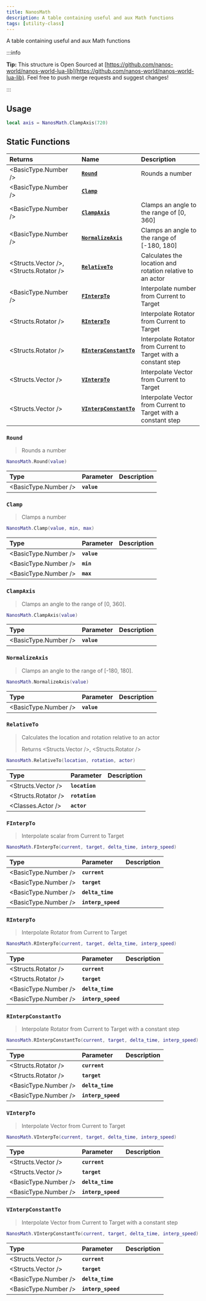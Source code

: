 ```yaml
---
title: NanosMath
description: A table containing useful and aux Math functions
tags: [utility-class]
---
```



A table containing useful and aux Math functions


:::info

**Tip:** This structure is Open Sourced at [https://github.com/nanos-world/nanos-world-lua-lib](https://github.com/nanos-world/nanos-world-lua-lib). Feel free to push merge requests and suggest changes!

:::


## Usage

```lua
local axis = NanosMath.ClampAxis(720)
```


## Static Functions

| Returns | Name | Description |
| :--- | :--- | :--- |
| <BasicType.Number /> | [**`Round`**](nanosmath#round) | Rounds a number |
| <BasicType.Number /> | [**`Clamp`**](nanosmath#clamp) |  |
| <BasicType.Number /> | [**`ClampAxis`**](nanosmath#clampaxis) | Clamps an angle to the range of \[0, 360\] |
| <BasicType.Number /> | [**`NormalizeAxis`**](nanosmath#normalizeaxis) | Clamps an angle to the range of \[-180, 180\] |
| <Structs.Vector />, <Structs.Rotator /> | [**`RelativeTo`**](nanosmath#relativeto) | Calculates the location and rotation relative to an actor |
| <BasicType.Number /> | [**`FInterpTo`**](nanosmath#finterpto) | Interpolate number from Current to Target |
| <Structs.Rotator /> | [**`RInterpTo`**](nanosmath#rinterpto) | Interpolate Rotator from Current to Target |
| <Structs.Rotator /> | [**`RInterpConstantTo`**](nanosmath#rinterpconstantto) | Interpolate Rotator from Current to Target with a constant step |
| <Structs.Vector /> | [**`VInterpTo`**](nanosmath#vinterpto) | Interpolate Vector from Current to Target |
| <Structs.Vector /> | [**`VInterpConstantTo`**](nanosmath#vinterpconstantto) | Interpolate Vector from Current to Target with a constant step |


### `Round`

> Rounds a number

```lua
NanosMath.Round(value)
```

| Type | Parameter | Description |
| :--- | :--- | :--- |
| <BasicType.Number /> | **`value`** |  |


### `Clamp`

> Clamps a number

```lua
NanosMath.Clamp(value, min, max)
```

| Type | Parameter | Description |
| :--- | :--- | :--- |
| <BasicType.Number /> | **`value`** |  |
| <BasicType.Number /> | **`min`** |  |
| <BasicType.Number /> | **`max`** |  |


### `ClampAxis`

> Clamps an angle to the range of \[0, 360\].

```lua
NanosMath.ClampAxis(value)
```

| Type | Parameter | Description |
| :--- | :--- | :--- |
| <BasicType.Number /> | **`value`** |  |


### `NormalizeAxis`

> Clamps an angle to the range of \[-180, 180\].

```lua
NanosMath.NormalizeAxis(value)
```

| Type | Parameter | Description |
| :--- | :--- | :--- |
| <BasicType.Number /> | **`value`** |  |


### `RelativeTo`

> Calculates the location and rotation relative to an actor
> 
> Returns <Structs.Vector />, <Structs.Rotator />

```lua
NanosMath.RelativeTo(location, rotation, actor)
```

| Type | Parameter | Description |
| :--- | :--- | :--- |
| <Structs.Vector /> | **`location`** |  |
| <Structs.Rotator /> | **`rotation`** |  |
| <Classes.Actor /> | **`actor`** |  |


### `FInterpTo`

> Interpolate scalar from Current to Target

```lua
NanosMath.FInterpTo(current, target, delta_time, interp_speed)
```

| Type | Parameter | Description |
| :--- | :--- | :--- |
| <BasicType.Number /> | **`current`** |  |
| <BasicType.Number /> | **`target`** |  |
| <BasicType.Number /> | **`delta_time`** |  |
| <BasicType.Number /> | **`interp_speed`** |  |


### `RInterpTo`

> Interpolate Rotator from Current to Target

```lua
NanosMath.RInterpTo(current, target, delta_time, interp_speed)
```

| Type | Parameter | Description |
| :--- | :--- | :--- |
| <Structs.Rotator /> | **`current`** |  |
| <Structs.Rotator /> | **`target`** |  |
| <BasicType.Number /> | **`delta_time`** |  |
| <BasicType.Number /> | **`interp_speed`** |  |


### `RInterpConstantTo`

> Interpolate Rotator from Current to Target with a constant step

```lua
NanosMath.RInterpConstantTo(current, target, delta_time, interp_speed)
```

| Type | Parameter | Description |
| :--- | :--- | :--- |
| <Structs.Rotator /> | **`current`** |  |
| <Structs.Rotator /> | **`target`** |  |
| <BasicType.Number /> | **`delta_time`** |  |
| <BasicType.Number /> | **`interp_speed`** |  |


### `VInterpTo`

> Interpolate Vector from Current to Target

```lua
NanosMath.VInterpTo(current, target, delta_time, interp_speed)
```

| Type | Parameter | Description |
| :--- | :--- | :--- |
| <Structs.Vector /> | **`current`** |  |
| <Structs.Vector /> | **`target`** |  |
| <BasicType.Number /> | **`delta_time`** |  |
| <BasicType.Number /> | **`interp_speed`** |  |


### `VInterpConstantTo`

> Interpolate Vector from Current to Target with a constant step

```lua
NanosMath.VInterpConstantTo(current, target, delta_time, interp_speed)
```

| Type | Parameter | Description |
| :--- | :--- | :--- |
| <Structs.Vector /> | **`current`** |  |
| <Structs.Vector /> | **`target`** |  |
| <BasicType.Number /> | **`delta_time`** |  |
| <BasicType.Number /> | **`interp_speed`** |  |

